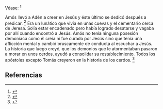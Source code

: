 Véase: <ref name="n0">{{lib|LU|151|6}}</ref> 

Amós llevó a Adén a creer en Jesús y éste último se dedicó después a predicar. <ref name="n1">{{lib|LU|159|2|4}}</ref> Era un lunático que vivía en unas cuevas y el cementario cerca de Jeresa. Solía estar encadenado pero había logrado desatarse y vagaba por allí cuando encontró a Jesús. Amós no tenía ninguna posesión demoníaca como él creía ni fue curado por Jesús sino que tenía una aflicción mental y cambió bruscamente de conducta al escuchar a Jesús. La historia que luego creyó, que los demonios que le atormentaban pasaron a morar en unos cerdos, ayudó a consolidar su restablecimiento. Todos los apóstoles excepto Tomás creyeron en la historia de los cerdos. <ref name="n2">{{lib|LU|151|6|6}}</ref> 

== Referencias ==

<references/>
